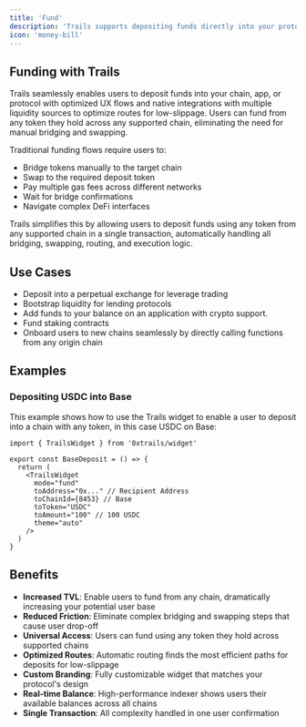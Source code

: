 ```yaml
---
title: 'Fund'
description: 'Trails supports depositing funds directly into your protocol, app, or chain to boost TVL'
icon: 'money-bill'
---
```


## Funding with Trails

Trails seamlessly enables users to deposit funds into your chain, app, or protocol with optimized UX flows and native integrations with multiple liquidity sources to optimize routes for low-slippage. Users can fund from any token they hold across any supported chain, eliminating the need for manual bridging and swapping.


Traditional funding flows require users to:
- Bridge tokens manually to the target chain
- Swap to the required deposit token
- Pay multiple gas fees across different networks
- Wait for bridge confirmations
- Navigate complex DeFi interfaces

Trails simplifies this by allowing users to deposit funds using any token from any supported chain in a single transaction, automatically handling all bridging, swapping, routing, and execution logic.

## Use Cases
- Deposit into a perpetual exchange for leverage trading
- Bootstrap liquidity for lending protocols
- Add funds to your balance on an application with crypto support.
- Fund staking contracts
- Onboard users to new chains seamlessly by directly calling functions from any origin chain

## Examples

### Depositing USDC into Base

This example shows how to use the Trails widget to enable a user to deposit into a chain with any token, in this case USDC on Base:

<CodeGroup>

```tsx SimpleDeposit.tsx
import { TrailsWidget } from '0xtrails/widget'

export const BaseDeposit = () => {
  return (
    <TrailsWidget
      mode="fund"
      toAddress="0x..." // Recipient Address
      toChainId={8453} // Base
      toToken="USDC"
      toAmount="100" // 100 USDC
      theme="auto"
    />
  )
}
```
</CodeGroup>


## Benefits

- **Increased TVL**: Enable users to fund from any chain, dramatically increasing your potential user base
- **Reduced Friction**: Eliminate complex bridging and swapping steps that cause user drop-off
- **Universal Access**: Users can fund using any token they hold across supported chains
- **Optimized Routes**: Automatic routing finds the most efficient paths for deposits for low-slippage
- **Custom Branding**: Fully customizable widget that matches your protocol's design
- **Real-time Balance**: High-performance indexer shows users their available balances across all chains
- **Single Transaction**: All complexity handled in one user confirmation

